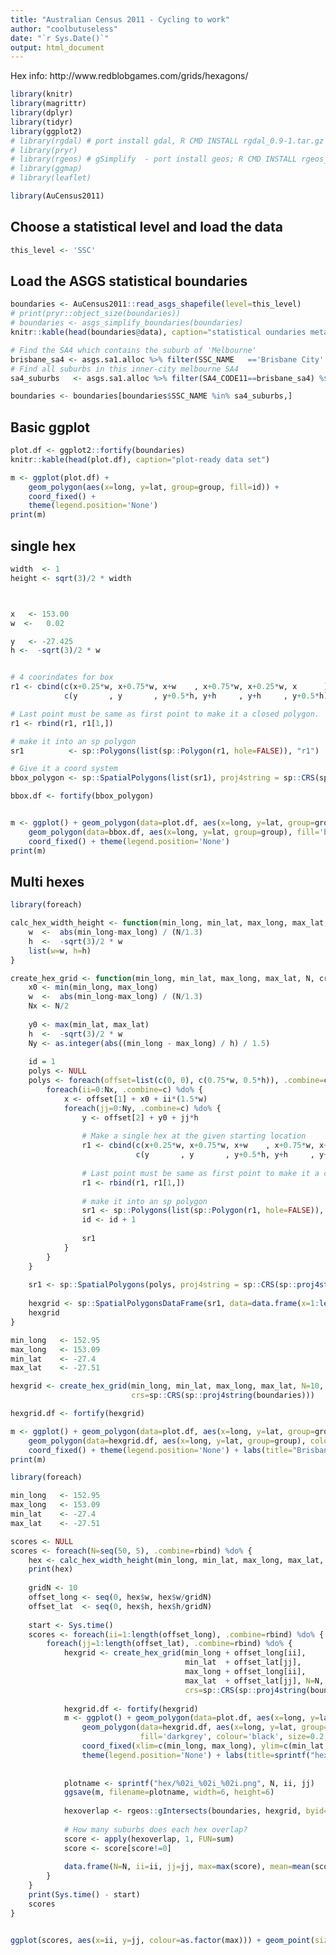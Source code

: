 ```yaml
---
title: "Australian Census 2011 - Cycling to work"
author: "coolbutuseless"
date: "`r Sys.Date()`"
output: html_document
---
```


Hex info: http://www.redblobgames.com/grids/hexagons/

```r
library(knitr)
library(magrittr)
library(dplyr)
library(tidyr)
library(ggplot2)
# library(rgdal) # port install gdal, R CMD INSTALL rgdal_0.9-1.tar.gz
# library(pryr)
# library(rgeos) # gSimplify  - port install geos; R CMD INSTALL rgeos_0.3-8.tar.gz
# library(ggmap)
# library(leaflet)

library(AuCensus2011)
```


Choose a statistical level and load the data
------------------------------------------------------------------------------

```r
this_level <- 'SSC'
```

Load the ASGS statistical boundaries
------------------------------------------------------------------------------
```r
boundaries <- AuCensus2011::read_asgs_shapefile(level=this_level)
# print(pryr::object_size(boundaries))
# boundaries <- asgs_simplify_boundaries(boundaries)
knitr::kable(head(boundaries@data), caption="statistical oundaries metadata")
```


```r
# Find the SA4 which contains the suburb of 'Melbourne'
brisbane_sa4 <- asgs.sa1.alloc %>% filter(SSC_NAME   =='Brisbane City' ) %$% SA4_CODE11 %>% unique %>% sort
# Find all suburbs in this inner-city melbourne SA4
sa4_suburbs   <- asgs.sa1.alloc %>% filter(SA4_CODE11==brisbane_sa4) %$% SSC_NAME   %>% unique %>% sort

boundaries <- boundaries[boundaries$SSC_NAME %in% sa4_suburbs,]
```


Basic ggplot
------------------------------------------------------------------------------
```r
plot.df <- ggplot2::fortify(boundaries)
knitr::kable(head(plot.df), caption="plot-ready data set")

m <- ggplot(plot.df) +
    geom_polygon(aes(x=long, y=lat, group=group, fill=id)) +
    coord_fixed() +
    theme(legend.position='None')
print(m)
```


single hex
------------------------------------------------------------------------------
```r

width  <- 1
height <- sqrt(3)/2 * width



x   <- 153.00
w  <-   0.02

y   <- -27.425
h <-  -sqrt(3)/2 * w


# 4 coorindates for box
r1 <- cbind(c(x+0.25*w, x+0.75*w, x+w    , x+0.75*w, x+0.25*w, x      ), 
            c(y       , y       , y+0.5*h, y+h     , y+h     , y+0.5*h))

# Last point must be same as first point to make it a closed polygon.
r1 <- rbind(r1, r1[1,])

# make it into an sp polygon
sr1          <- sp::Polygons(list(sp::Polygon(r1, hole=FALSE)), "r1")

# Give it a coord system
bbox_polygon <- sp::SpatialPolygons(list(sr1), proj4string = sp::CRS(sp::proj4string(boundaries)))

bbox.df <- fortify(bbox_polygon)


m <- ggplot() + geom_polygon(data=plot.df, aes(x=long, y=lat, group=group, fill=id)) + 
    geom_polygon(data=bbox.df, aes(x=long, y=lat, group=group), fill='black', colour='white', alpha=0.4) +
    coord_fixed() + theme(legend.position='None')
print(m)
```


Multi hexes
------------------------------------------------------------------------------
```r
library(foreach)

calc_hex_width_height <- function(min_long, min_lat, max_long, max_lat, N) {
    w  <-  abs(min_long-max_long) / (N/1.3)
    h  <-  -sqrt(3)/2 * w
    list(w=w, h=h)
}

create_hex_grid <- function(min_long, min_lat, max_long, max_lat, N, crs) {
    x0 <- min(min_long, max_long)
    w  <-  abs(min_long-max_long) / (N/1.3)
    Nx <- N/2
    
    y0 <- max(min_lat, max_lat)
    h  <-  -sqrt(3)/2 * w
    Ny <- as.integer(abs((min_long - max_long) / h) / 1.5)
    
    id = 1
    polys <- NULL
    polys <- foreach(offset=list(c(0, 0), c(0.75*w, 0.5*h)), .combine=c) %do% {
        foreach(ii=0:Nx, .combine=c) %do% {
            x <- offset[1] + x0 + ii*(1.5*w)
            foreach(jj=0:Ny, .combine=c) %do% {
                y <- offset[2] + y0 + jj*h
                
                # Make a single hex at the given starting location
                r1 <- cbind(c(x+0.25*w, x+0.75*w, x+w    , x+0.75*w, x+0.25*w, x      ), 
                            c(y       , y       , y+0.5*h, y+h     , y+h     , y+0.5*h))
                
                # Last point must be same as first point to make it a closed polygon.
                r1 <- rbind(r1, r1[1,])
                
                # make it into an sp polygon
                sr1 <- sp::Polygons(list(sp::Polygon(r1, hole=FALSE)), id)
                id <- id + 1
                
                sr1
            }
        }
    }
    
    sr1 <- sp::SpatialPolygons(polys, proj4string = sp::CRS(sp::proj4string(boundaries)))
    
    hexgrid <- sp::SpatialPolygonsDataFrame(sr1, data=data.frame(x=1:length(sr1), row.names = names(sr1)))
    hexgrid    
}

min_long   <- 152.95
max_long   <- 153.09
min_lat    <- -27.4
max_lat    <- -27.51

hexgrid <- create_hex_grid(min_long, min_lat, max_long, max_lat, N=10,
                           crs=sp::CRS(sp::proj4string(boundaries)))

hexgrid.df <- fortify(hexgrid)

m <- ggplot() + geom_polygon(data=plot.df, aes(x=long, y=lat, group=group, fill=id)) + 
    geom_polygon(data=hexgrid.df, aes(x=long, y=lat, group=group), colour='white', alpha=0.4) +
    coord_fixed() + theme(legend.position='None') + labs(title="Brisbane Hex 1")
print(m)
```




```r
library(foreach)

min_long   <- 152.95
max_long   <- 153.09
min_lat    <- -27.4
max_lat    <- -27.51

scores <- NULL
scores <- foreach(N=seq(50, 5), .combine=rbind) %do% {
    hex <- calc_hex_width_height(min_long, min_lat, max_long, max_lat, N)
    print(hex)
    
    gridN <- 10
    offset_long <- seq(0, hex$w, hex$w/gridN)
    offset_lat  <- seq(0, hex$h, hex$h/gridN)
    
    start <- Sys.time()
    scores <- foreach(ii=1:length(offset_long), .combine=rbind) %do% {
        foreach(jj=1:length(offset_lat), .combine=rbind) %do% {
            hexgrid <- create_hex_grid(min_long + offset_long[ii],
                                       min_lat  + offset_lat[jj],
                                       max_long + offset_long[ii],
                                       max_lat  + offset_lat[jj], N=N,
                                       crs=sp::CRS(sp::proj4string(boundaries)))
            
            hexgrid.df <- fortify(hexgrid)
            m <- ggplot() + geom_polygon(data=plot.df, aes(x=long, y=lat, group=group, fill=id)) + 
                geom_polygon(data=hexgrid.df, aes(x=long, y=lat, group=group),
                             fill='darkgrey', colour='black', size=0.2, alpha=0) +
                coord_fixed(xlim=c(min_long, max_long), ylim=c(min_lat, max_lat)) +
                theme(legend.position='None') + labs(title=sprintf("hex/%02i_%02i_%02i", N, ii, jj))
                
            
            plotname <- sprintf("hex/%02i_%02i_%02i.png", N, ii, jj)
            ggsave(m, filename=plotname, width=6, height=6)
            
            hexoverlap <- rgeos::gIntersects(boundaries, hexgrid, byid=TRUE)
            
            # How many suburbs does each hex overlap?
            score <- apply(hexoverlap, 1, FUN=sum)
            score <- score[score!=0]
            
            data.frame(N=N, ii=ii, jj=jj, max=max(score), mean=mean(score))
        }
    }
    print(Sys.time() - start)
    scores
}


ggplot(scores, aes(x=ii, y=jj, colour=as.factor(max))) + geom_point(size=10) + facet_wrap(~N)


```







